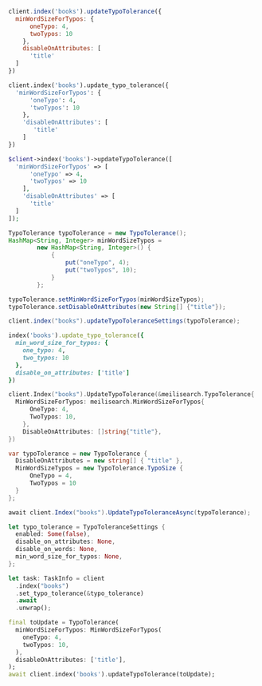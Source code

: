 <CodeGroup>

```javascript JS
client.index('books').updateTypoTolerance({
  minWordSizeForTypos: {
      oneTypo: 4,
      twoTypos: 10
    },
    disableOnAttributes: [
      'title'
  ]
})
```

```python Python
client.index('books').update_typo_tolerance({
  'minWordSizeForTypos': {
      'oneTypo': 4,
      'twoTypos': 10
    },
    'disableOnAttributes': [
       'title'
    ]
})
```

```php PHP
$client->index('books')->updateTypoTolerance([
  'minWordSizeForTypos' => [
      'oneTypo' => 4,
      'twoTypos' => 10
    ],
    'disableOnAttributes' => [
      'title'
  ]
]);
```

```java Java
TypoTolerance typoTolerance = new TypoTolerance();
HashMap<String, Integer> minWordSizeTypos =
        new HashMap<String, Integer>() {
            {
                put("oneTypo", 4);
                put("twoTypos", 10);
            }
        };

typoTolerance.setMinWordSizeForTypos(minWordSizeTypos);
typoTolerance.setDisableOnAttributes(new String[] {"title"});

client.index("books").updateTypoToleranceSettings(typoTolerance);
```

```ruby Ruby
index('books').update_typo_tolerance({
  min_word_size_for_typos: {
    one_typo: 4,
    two_typos: 10
  },
  disable_on_attributes: ['title']
})
```

```go Go
client.Index("books").UpdateTypoTolerance(&meilisearch.TypoTolerance{
  MinWordSizeForTypos: meilisearch.MinWordSizeForTypos{
      OneTypo: 4,
      TwoTypos: 10,
    },
    DisableOnAttributes: []string{"title"},
})
```

```csharp C#
var typoTolerance = new TypoTolerance {
  DisableOnAttributes = new string[] { "title" },
  MinWordSizeTypos = new TypoTolerance.TypoSize {
      OneTypo = 4,
      TwoTypos = 10
  }
};

await client.Index("books").UpdateTypoToleranceAsync(typoTolerance);
```

```rust Rust
let typo_tolerance = TypoToleranceSettings {
  enabled: Some(false),
  disable_on_attributes: None,
  disable_on_words: None,
  min_word_size_for_typos: None,
};

let task: TaskInfo = client
  .index("books")
  .set_typo_tolerance(&typo_tolerance)
  .await
  .unwrap();
```

```dart Dart
final toUpdate = TypoTolerance(
  minWordSizeForTypos: MinWordSizeForTypos(
    oneTypo: 4,
    twoTypos: 10,
  ),
  disableOnAttributes: ['title'],
);
await client.index('books').updateTypoTolerance(toUpdate);
```
</CodeGroup>